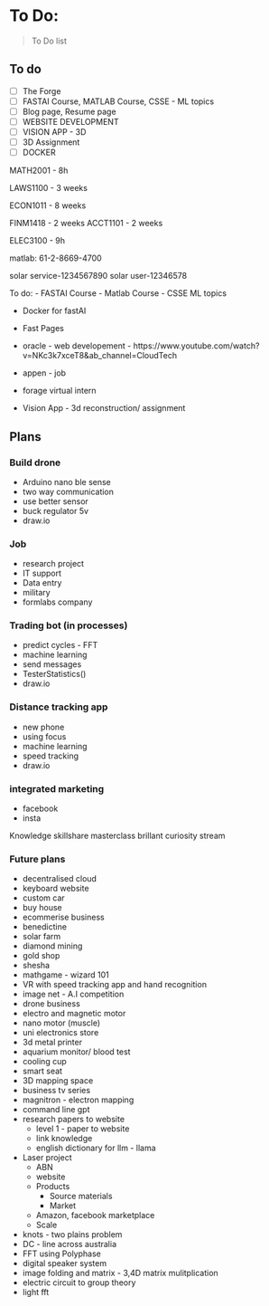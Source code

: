 
# To Do:

> To Do list


## To do
- [ ] The Forge
- [ ] FASTAI Course,  MATLAB Course, CSSE - ML topics
- [ ] Blog page, Resume page
- [ ] WEBSITE DEVELOPMENT
- [ ] VISION APP - 3D
- [ ] 3D Assignment
- [ ] DOCKER

MATH2001 - 8h

LAWS1100 - 3 weeks

ECON1011 - 8 weeks

FINM1418 - 2 weeks
ACCT1101 - 2 weeks

ELEC3100 - 9h  

matlab: 61-2-8669-4700 

solar service-1234567890
solar user-12346578

To do:
- FASTAI Course
- Matlab Course
- CSSE ML topics

- Docker for fastAI

- Fast Pages
- oracle - web developement - https://www.youtube.com/watch?v=NKc3k7xceT8&ab_channel=CloudTech

- appen - job 

- forage virtual intern

- Vision App - 3d reconstruction/ assignment


## Plans
### Build drone
 - Arduino nano ble sense
 - two way communication
 - use better sensor
 - buck regulator 5v
 - draw.io
 
### Job
 - research project
 - IT support
 - Data entry
 - military
 - formlabs company 
 
### Trading bot (in processes)
- predict cycles - FFT
- machine learning
 - send messages
-  TesterStatistics()
- draw.io


### Distance tracking app
- new phone
- using focus
- machine learning
- speed tracking
- draw.io 

### integrated marketing
- facebook
- insta


Knowledge
skillshare
masterclass
brillant
curiosity stream 


### Future plans
- decentralised cloud
- keyboard website
- custom car
- buy house
- ecommerise business
- benedictine
- solar farm
- diamond mining
- gold shop
- shesha
- mathgame - wizard 101
- VR with speed tracking app and hand recognition
 - image net - A.I competition
- drone business
- electro and magnetic motor
- nano motor (muscle)
- uni electronics store
- 3d metal printer
- aquarium monitor/ blood test
- cooling cup
- smart seat
- 3D mapping space
- business tv series
- magnitron - electron mapping
- command line gpt
- research papers to website
    - level 1 - paper to website
    - link knowledge
    - english dictionary for llm - llama 
- Laser project
  - ABN
  - website
  - Products
    - Source materials
    - Market
   
  - Amazon, facebook marketplace
  - Scale
  

- knots - two plains problem
- DC - line across australia
- FFT using Polyphase
- digital speaker system
- image folding and matrix - 3,4D matrix mulitplication
- electric circuit to group theory
- light fft
